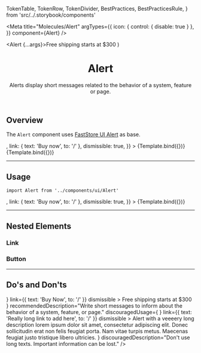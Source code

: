 
  TokenTable,
  TokenRow,
  TokenDivider,
  BestPractices,
  BestPracticesRule,
} from 'src/../.storybook/components'

<Meta
  title="Molecules/Alert"
  argTypes={{
    icon: { control: { disable: true } },
  }}
  component={Alert}
/>

  <Alert {...args}>Free shipping starts at $300</Alert>
)

<header>

# Alert

Alerts display short messages related to the behavior of a system, feature or page.

</header>

## Overview

The `Alert` component uses [FastStore UI Alert](https://www.faststore.dev/reference/ui/molecules/Alert) as base.

<Canvas isColumn>
  <Story
    name="overview-default"
    args={{
      icon: <Icon name="Truck" width={24} height={24} />,
      link: { text: 'Buy now', to: '/' },
      dismissible: true,
    }}
  >
    {Template.bind({})}
  </Story>
  <Story name="overview-clean">{Template.bind({})}</Story>
</Canvas>

---

## Usage

`import Alert from '../components/ui/Alert'`

<Canvas>
  <Story
    name="default"
    args={{
      icon: <Icon name="Truck" width={24} height={24} />,
      link: { text: 'Buy now', to: '/' },
      dismissible: true,
    }}
  >
    {Template.bind({})}
  </Story>
</Canvas>

<ArgsTable story="default" />

<TokenTable>
  <TokenRow token="--fs-alert-height" value="var(--fs-spacing-7)" />
  <TokenRow token="--fs-alert-padding-left" value="var(--fs-spacing-3)" />
  <TokenRow
    token="--fs-alert-padding-right"
    value="var(--fs-alert-padding-left)"
  />
  <TokenDivider />
  <TokenRow
    token="--fs-alert-bkg-color"
    value="var(--fs-color-highlighted-bkg)"
    isColor
  />
  <TokenDivider />
  <TokenRow
    token="--fs-alert-text-color"
    value="var(--fs-color-highlighted-text)"
    isColor
  />
  <TokenRow token="--fs-alert-text-size" value="var(--fs-text-size-1)" />
</TokenTable>

---

## Nested Elements

### Link

<TokenTable>
  <TokenRow
    token="--fs-alert-link-color"
    value="var(--fs-alert-text-color)"
    globalValue="var(--fs-color-highlighted-text)"
    isColor
  />
  <TokenRow
    token="--fs-alert-link-color-visited"
    value="var(--fs-alert-text-color)"
    globalValue="var(--fs-color-highlighted-text)"
    isColor
  />
</TokenTable>

### Button

<TokenTable>
  <TokenRow
    token="--fs-alert-button-text-color"
    value="var(--fs-alert-text-color)"
    globalValue="var(--fs-color-highlighted-text)"
    isColor
  />
  <TokenRow
    token="--fs-alert-button-bkg-color"
    value="var(--fs-alert-bkg-color)"
    globalValue="var(--fs-color-highlighted-bkg)"
    isColor
  />
  <TokenRow
    token="--fs-alert-button-border-radius"
    value="var(--fs-border-radius)"
  />
</TokenTable>

---

## Do's and Don'ts

<BestPractices>
  <BestPracticesRule
    recommendedUsage={
      <Alert
        icon={<Icon name="ShieldCheck" width={24} height={24} />}
        link={{ text: 'Buy Now', to: '/' }}
        dismissible
      >
        Free shipping starts at $300
      </Alert>
    }
    recommendedDescription="Write short messages to inform about the behavior of a system, feature, or page."
    discouragedUsage={
      <Alert
        icon={<Icon name="ShieldCheck" width={24} height={24} />}
        link={{ text: 'Really long link to add here', to: '/' }}
        dismissible
      >
        Alert with a veeeery long description lorem ipsum dolor sit amet,
        consectetur adipiscing elit. Donec sollicitudin erat non felis feugiat
        porta. Nam vitae turpis metus. Maecenas feugiat justo tristique libero
        ultricies.
      </Alert>
    }
    discouragedDescription="Don't use long texts. Important information can be lost."
  />
</BestPractices>
